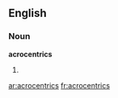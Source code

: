 ==English==

===Noun===
'''acrocentrics'''

# {{plural of|[[acrocentric]]}}

[[ar:acrocentrics]]
[[fr:acrocentrics]]